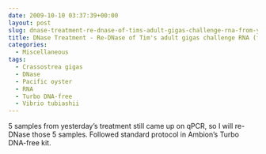 ```yaml
---
date: 2009-10-10 03:37:39+00:00
layout: post
slug: dnase-treatment-re-dnase-of-tims-adult-gigas-challenge-rna-from-yesterday
title: DNase Treatment - Re-DNase of Tim's adult gigas challenge RNA (from yesterday)
categories:
  - Miscellaneous
tags:
  - Crassostrea gigas
  - DNase
  - Pacific oyster
  - RNA
  - Turbo DNA-free
  - Vibrio tubiashii
---
```


5 samples from yesterday's treatment still came up on qPCR, so I will re-DNase those 5 samples. Followed standard protocol in Ambion's Turbo DNA-free kit.
